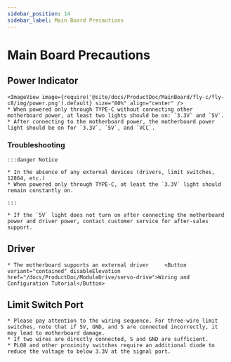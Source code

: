 ```yaml
---
sidebar_position: 14
sidebar_label: Main Board Precautions
---
```







# Main Board Precautions

## Power Indicator
    <ImageView image={require('@site/docs/ProductDoc/MainBoard/fly-c/fly-c8/img/power.png').default} size="80%" align="center" />
    * When powered only through TYPE-C without connecting other motherboard power, at least two lights should be on: `3.3V` and `5V`.
    * After connecting to the motherboard power, the motherboard power light should be on for `3.3V`, `5V`, and `VCC`.

### Troubleshooting


    :::danger Notice

    * In the absence of any external devices (drivers, limit switches, 12864, etc.)
    * When powered only through TYPE-C, at least the `3.3V` light should remain constantly on.

    :::

    * If the `5V` light does not turn on after connecting the motherboard power and driver power, contact customer service for after-sales support.

## Driver

    * The motherboard supports an external driver     <Button variant="contained" disableElevation href="/docs/ProductDoc/ModuleDrive/servo-drive">Wiring and Configuration Tutorial</Button>

## Limit Switch Port

    * Please pay attention to the wiring sequence. For three-wire limit switches, note that if 5V, GND, and S are connected incorrectly, it may lead to motherboard damage.
    * If two wires are directly connected, S and GND are sufficient.
    * PL08 and other proximity switches require an additional diode to reduce the voltage to below 3.3V at the signal port.